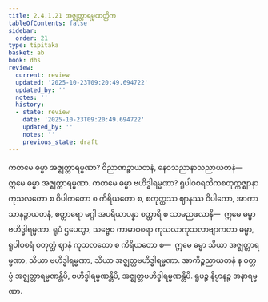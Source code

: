 ```yaml
---
title: 2.4.1.21 အဇ္ဈတ္တာရမ္မဏတ္တိက
tableOfContents: false
sidebar:
  order: 21
type: tipitaka
basket: ab
book: dhs
review:
  current: review
  updated: '2025-10-23T09:20:49.694722'
  updated_by: ''
  notes: ''
  history:
  - state: review
    date: '2025-10-23T09:20:49.694722'
    updated_by: ''
    notes: ''
    previous_state: draft
---
```



<ReviewStatus review={frontmatter.review} showDetails={true} />

<HypothesisAnnotation frontmatter={frontmatter} />

<DynamicBreadcrumb />

<Division number="1436" book="dhs" e="ch" v="29" p="273">

<Paragraph number="2142" book="dhs">
ကတမေ ဓမ္မာ အဇ္ဈတ္တာရမ္မဏာ? ဝိညာဏဉ္စာယတနံ, နေဝသညာနာသညာယတနံ—  ဣမေ ဓမ္မာ အဇ္ဈတ္တာရမ္မဏာ.
</Paragraph>

</Division>
<Division number="1437" book="dhs" e="ch" v="29" p="273">

<Paragraph number="2143" book="dhs">
ကတမေ ဓမ္မာ ဗဟိဒ္ဓါရမ္မဏာ? ရူပါဝစရတိကစတုက္ကဇ္ဈာနာ ကုသလတော စ ဝိပါကတော စ ကိရိယတော စ, စတုတ္ထဿ ဈာနဿ ဝိပါကော, အာကာသာနဉ္စာယတနံ, စတ္တာရော မဂ္ဂါ အပရိယာပန္နာ စတ္တာရိ စ သာမညဖလာနိ—  ဣမေ ဓမ္မာ ဗဟိဒ္ဓါရမ္မဏာ. ရူပံ ဌပေတွာ, သဗ္ဗေဝ ကာမာဝစရာ ကုသလာကုသလာဗျာကတာ ဓမ္မာ, ရူပါဝစရံ စတုတ္ထံ ဈာနံ ကုသလတော စ ကိရိယတော စ—  ဣမေ ဓမ္မာ သိယာ အဇ္ဈတ္တာရမ္မဏာ, သိယာ ဗဟိဒ္ဓါရမ္မဏာ, သိယာ အဇ္ဈတ္တဗဟိဒ္ဓါရမ္မဏာ. အာကိဉ္စညာယတနံ န ဝတ္တဗ္ဗံ အဇ္ဈတ္တာရမ္မဏန္တိပိ, ဗဟိဒ္ဓါရမ္မဏန္တိပိ, အဇ္ဈတ္တဗဟိဒ္ဓါရမ္မဏန္တိပိ. ရူပဉ္စ နိဗ္ဗာနဉ္စ အနာရမ္မဏာ.
</Paragraph>
</Division>